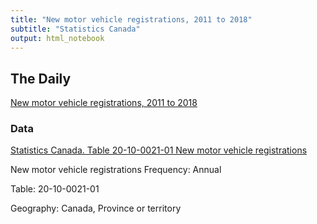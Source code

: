 ```yaml
---
title: "New motor vehicle registrations, 2011 to 2018"
subtitle: "Statistics Canada"
output: html_notebook
---
```


## The Daily

[New motor vehicle registrations, 2011 to 2018](https://www150.statcan.gc.ca/n1/daily-quotidien/191118/dq191118c-eng.htm)


### Data

[Statistics Canada.  Table  20-10-0021-01   New motor vehicle registrations](https://www150.statcan.gc.ca/t1/tbl1/en/tv.action?pid=2010002101)

New motor vehicle registrations
Frequency: Annual

Table: 20-10-0021-01

Geography: Canada, Province or territory




